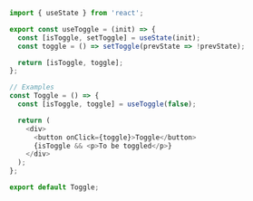 ~~~js
import { useState } from 'react';

export const useToggle = (init) => {
  const [isToggle, setToggle] = useState(init);
  const toggle = () => setToggle(prevState => !prevState);

  return [isToggle, toggle];
};

// Examples
const Toggle = () => {
  const [isToggle, toggle] = useToggle(false);

  return (
    <div>
      <button onClick={toggle}>Toggle</button>
      {isToggle && <p>To be toggled</p>}
    </div>
  );
};

export default Toggle;
~~~
